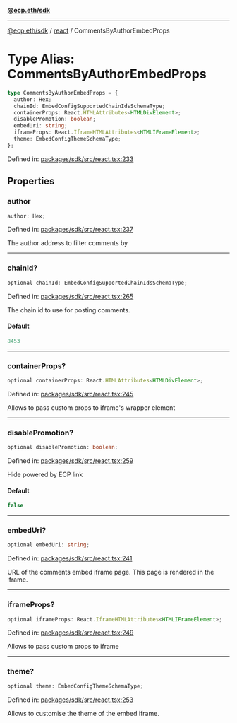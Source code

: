 [**@ecp.eth/sdk**](../../index.mdx)

***

[@ecp.eth/sdk](/sdk-reference/index.mdx) / [react](/sdk-reference/react/index.mdx) / CommentsByAuthorEmbedProps

# Type Alias: CommentsByAuthorEmbedProps

```ts
type CommentsByAuthorEmbedProps = {
  author: Hex;
  chainId: EmbedConfigSupportedChainIdsSchemaType;
  containerProps: React.HTMLAttributes<HTMLDivElement>;
  disablePromotion: boolean;
  embedUri: string;
  iframeProps: React.IframeHTMLAttributes<HTMLIFrameElement>;
  theme: EmbedConfigThemeSchemaType;
};
```

Defined in: [packages/sdk/src/react.tsx:233](https://github.com/ecp-eth/comments-monorepo/blob/main/packages/sdk/src/react.tsx#L233)

## Properties

### author

```ts
author: Hex;
```

Defined in: [packages/sdk/src/react.tsx:237](https://github.com/ecp-eth/comments-monorepo/blob/main/packages/sdk/src/react.tsx#L237)

The author address to filter comments by

***

### chainId?

```ts
optional chainId: EmbedConfigSupportedChainIdsSchemaType;
```

Defined in: [packages/sdk/src/react.tsx:265](https://github.com/ecp-eth/comments-monorepo/blob/main/packages/sdk/src/react.tsx#L265)

The chain id to use for posting comments.

#### Default

```ts
8453
```

***

### containerProps?

```ts
optional containerProps: React.HTMLAttributes<HTMLDivElement>;
```

Defined in: [packages/sdk/src/react.tsx:245](https://github.com/ecp-eth/comments-monorepo/blob/main/packages/sdk/src/react.tsx#L245)

Allows to pass custom props to iframe's wrapper element

***

### disablePromotion?

```ts
optional disablePromotion: boolean;
```

Defined in: [packages/sdk/src/react.tsx:259](https://github.com/ecp-eth/comments-monorepo/blob/main/packages/sdk/src/react.tsx#L259)

Hide powered by ECP link

#### Default

```ts
false
```

***

### embedUri?

```ts
optional embedUri: string;
```

Defined in: [packages/sdk/src/react.tsx:241](https://github.com/ecp-eth/comments-monorepo/blob/main/packages/sdk/src/react.tsx#L241)

URL of the comments embed iframe page. This page is rendered in the iframe.

***

### iframeProps?

```ts
optional iframeProps: React.IframeHTMLAttributes<HTMLIFrameElement>;
```

Defined in: [packages/sdk/src/react.tsx:249](https://github.com/ecp-eth/comments-monorepo/blob/main/packages/sdk/src/react.tsx#L249)

Allows to pass custom props to iframe

***

### theme?

```ts
optional theme: EmbedConfigThemeSchemaType;
```

Defined in: [packages/sdk/src/react.tsx:253](https://github.com/ecp-eth/comments-monorepo/blob/main/packages/sdk/src/react.tsx#L253)

Allows to customise the theme of the embed iframe.
